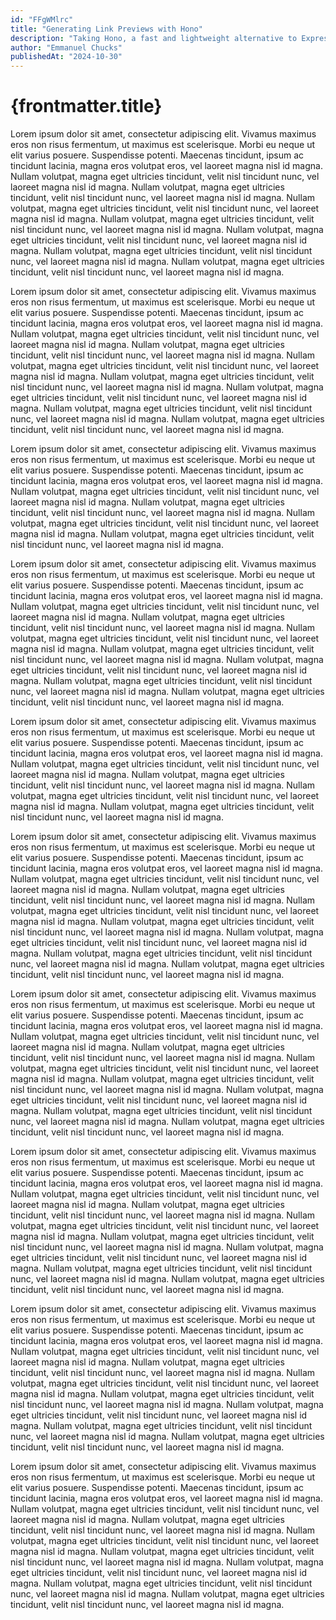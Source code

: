 ```yaml
---
id: "FFgWMlrc"
title: "Generating Link Previews with Hono"
description: "Taking Hono, a fast and lightweight alternative to Express.js, for a test drive by building a REST API and web UI for retrieving metadata from URLs."
author: "Emmanuel Chucks"
publishedAt: "2024-10-30"
---
```


# {frontmatter.title}


<Browser title="Emmanuel Chucks">
<div class="m-4">

Lorem ipsum dolor sit amet, consectetur adipiscing elit. Vivamus maximus eros non risus fermentum, ut maximus est scelerisque. Morbi eu neque ut elit varius posuere. Suspendisse potenti. Maecenas tincidunt, ipsum ac tincidunt lacinia, magna eros volutpat eros, vel laoreet magna nisl id magna. Nullam volutpat, magna eget ultricies tincidunt, velit nisl tincidunt nunc, vel laoreet magna nisl id magna. Nullam volutpat, magna eget ultricies tincidunt, velit nisl tincidunt nunc, vel laoreet magna nisl id magna. Nullam volutpat, magna eget ultricies tincidunt, velit nisl tincidunt nunc, vel laoreet magna nisl id magna. Nullam volutpat, magna eget ultricies tincidunt, velit nisl tincidunt nunc, vel laoreet magna nisl id magna. Nullam volutpat, magna eget ultricies tincidunt, velit nisl tincidunt nunc, vel laoreet magna nisl id magna. Nullam volutpat, magna eget ultricies tincidunt, velit nisl tincidunt nunc, vel laoreet magna nisl id magna. Nullam volutpat, magna eget ultricies tincidunt, velit nisl tincidunt nunc, vel laoreet magna nisl id magna.

</div>
</Browser>

Lorem ipsum dolor sit amet, consectetur adipiscing elit. Vivamus maximus eros non risus fermentum, ut maximus est scelerisque. Morbi eu neque ut elit varius posuere. Suspendisse potenti. Maecenas tincidunt, ipsum ac tincidunt lacinia, magna eros volutpat eros, vel laoreet magna nisl id magna. Nullam volutpat, magna eget ultricies tincidunt, velit nisl tincidunt nunc, vel laoreet magna nisl id magna. Nullam volutpat, magna eget ultricies tincidunt, velit nisl tincidunt nunc, vel laoreet magna nisl id magna. Nullam volutpat, magna eget ultricies tincidunt, velit nisl tincidunt nunc, vel laoreet magna nisl id magna. Nullam volutpat, magna eget ultricies tincidunt, velit nisl tincidunt nunc, vel laoreet magna nisl id magna. Nullam volutpat, magna eget ultricies tincidunt, velit nisl tincidunt nunc, vel laoreet magna nisl id magna. Nullam volutpat, magna eget ultricies tincidunt, velit nisl tincidunt nunc, vel laoreet magna nisl id magna. Nullam volutpat, magna eget ultricies tincidunt, velit nisl tincidunt nunc, vel laoreet magna nisl id magna.

<Browser title="Emmanuel Chucks">
<div class="m-4">

Lorem ipsum dolor sit amet, consectetur adipiscing elit. Vivamus maximus eros non risus fermentum, ut maximus est scelerisque. Morbi eu neque ut elit varius posuere. Suspendisse potenti. Maecenas tincidunt, ipsum ac tincidunt lacinia, magna eros volutpat eros, vel laoreet magna nisl id magna. Nullam volutpat, magna eget ultricies tincidunt, velit nisl tincidunt nunc, vel laoreet magna nisl id magna. Nullam volutpat, magna eget ultricies tincidunt, velit nisl tincidunt nunc, vel laoreet magna nisl id magna. Nullam volutpat, magna eget ultricies tincidunt, velit nisl tincidunt nunc, vel laoreet magna nisl id magna. Nullam volutpat, magna eget ultricies tincidunt, velit nisl tincidunt nunc, vel laoreet magna nisl id magna.

</div>
</Browser>

Lorem ipsum dolor sit amet, consectetur adipiscing elit. Vivamus maximus eros non risus fermentum, ut maximus est scelerisque. Morbi eu neque ut elit varius posuere. Suspendisse potenti. Maecenas tincidunt, ipsum ac tincidunt lacinia, magna eros volutpat eros, vel laoreet magna nisl id magna. Nullam volutpat, magna eget ultricies tincidunt, velit nisl tincidunt nunc, vel laoreet magna nisl id magna. Nullam volutpat, magna eget ultricies tincidunt, velit nisl tincidunt nunc, vel laoreet magna nisl id magna. Nullam volutpat, magna eget ultricies tincidunt, velit nisl tincidunt nunc, vel laoreet magna nisl id magna. Nullam volutpat, magna eget ultricies tincidunt, velit nisl tincidunt nunc, vel laoreet magna nisl id magna. Nullam volutpat, magna eget ultricies tincidunt, velit nisl tincidunt nunc, vel laoreet magna nisl id magna. Nullam volutpat, magna eget ultricies tincidunt, velit nisl tincidunt nunc, vel laoreet magna nisl id magna. Nullam volutpat, magna eget ultricies tincidunt, velit nisl tincidunt nunc, vel laoreet magna nisl id magna.

<Browser title="Emmanuel Chucks">
<div class="m-4">

Lorem ipsum dolor sit amet, consectetur adipiscing elit. Vivamus maximus eros non risus fermentum, ut maximus est scelerisque. Morbi eu neque ut elit varius posuere. Suspendisse potenti. Maecenas tincidunt, ipsum ac tincidunt lacinia, magna eros volutpat eros, vel laoreet magna nisl id magna. Nullam volutpat, magna eget ultricies tincidunt, velit nisl tincidunt nunc, vel laoreet magna nisl id magna. Nullam volutpat, magna eget ultricies tincidunt, velit nisl tincidunt nunc, vel laoreet magna nisl id magna. Nullam volutpat, magna eget ultricies tincidunt, velit nisl tincidunt nunc, vel laoreet magna nisl id magna. Nullam volutpat, magna eget ultricies tincidunt, velit nisl tincidunt nunc, vel laoreet magna nisl id magna.

</div>
</Browser>

Lorem ipsum dolor sit amet, consectetur adipiscing elit. Vivamus maximus eros non risus fermentum, ut maximus est scelerisque. Morbi eu neque ut elit varius posuere. Suspendisse potenti. Maecenas tincidunt, ipsum ac tincidunt lacinia, magna eros volutpat eros, vel laoreet magna nisl id magna. Nullam volutpat, magna eget ultricies tincidunt, velit nisl tincidunt nunc, vel laoreet magna nisl id magna. Nullam volutpat, magna eget ultricies tincidunt, velit nisl tincidunt nunc, vel laoreet magna nisl id magna. Nullam volutpat, magna eget ultricies tincidunt, velit nisl tincidunt nunc, vel laoreet magna nisl id magna. Nullam volutpat, magna eget ultricies tincidunt, velit nisl tincidunt nunc, vel laoreet magna nisl id magna. Nullam volutpat, magna eget ultricies tincidunt, velit nisl tincidunt nunc, vel laoreet magna nisl id magna. Nullam volutpat, magna eget ultricies tincidunt, velit nisl tincidunt nunc, vel laoreet magna nisl id magna. Nullam volutpat, magna eget ultricies tincidunt, velit nisl tincidunt nunc, vel laoreet magna nisl id magna.

Lorem ipsum dolor sit amet, consectetur adipiscing elit. Vivamus maximus eros non risus fermentum, ut maximus est scelerisque. Morbi eu neque ut elit varius posuere. Suspendisse potenti. Maecenas tincidunt, ipsum ac tincidunt lacinia, magna eros volutpat eros, vel laoreet magna nisl id magna. Nullam volutpat, magna eget ultricies tincidunt, velit nisl tincidunt nunc, vel laoreet magna nisl id magna. Nullam volutpat, magna eget ultricies tincidunt, velit nisl tincidunt nunc, vel laoreet magna nisl id magna. Nullam volutpat, magna eget ultricies tincidunt, velit nisl tincidunt nunc, vel laoreet magna nisl id magna. Nullam volutpat, magna eget ultricies tincidunt, velit nisl tincidunt nunc, vel laoreet magna nisl id magna. Nullam volutpat, magna eget ultricies tincidunt, velit nisl tincidunt nunc, vel laoreet magna nisl id magna. Nullam volutpat, magna eget ultricies tincidunt, velit nisl tincidunt nunc, vel laoreet magna nisl id magna. Nullam volutpat, magna eget ultricies tincidunt, velit nisl tincidunt nunc, vel laoreet magna nisl id magna.

Lorem ipsum dolor sit amet, consectetur adipiscing elit. Vivamus maximus eros non risus fermentum, ut maximus est scelerisque. Morbi eu neque ut elit varius posuere. Suspendisse potenti. Maecenas tincidunt, ipsum ac tincidunt lacinia, magna eros volutpat eros, vel laoreet magna nisl id magna. Nullam volutpat, magna eget ultricies tincidunt, velit nisl tincidunt nunc, vel laoreet magna nisl id magna. Nullam volutpat, magna eget ultricies tincidunt, velit nisl tincidunt nunc, vel laoreet magna nisl id magna. Nullam volutpat, magna eget ultricies tincidunt, velit nisl tincidunt nunc, vel laoreet magna nisl id magna. Nullam volutpat, magna eget ultricies tincidunt, velit nisl tincidunt nunc, vel laoreet magna nisl id magna. Nullam volutpat, magna eget ultricies tincidunt, velit nisl tincidunt nunc, vel laoreet magna nisl id magna. Nullam volutpat, magna eget ultricies tincidunt, velit nisl tincidunt nunc, vel laoreet magna nisl id magna. Nullam volutpat, magna eget ultricies tincidunt, velit nisl tincidunt nunc, vel laoreet magna nisl id magna.

Lorem ipsum dolor sit amet, consectetur adipiscing elit. Vivamus maximus eros non risus fermentum, ut maximus est scelerisque. Morbi eu neque ut elit varius posuere. Suspendisse potenti. Maecenas tincidunt, ipsum ac tincidunt lacinia, magna eros volutpat eros, vel laoreet magna nisl id magna. Nullam volutpat, magna eget ultricies tincidunt, velit nisl tincidunt nunc, vel laoreet magna nisl id magna. Nullam volutpat, magna eget ultricies tincidunt, velit nisl tincidunt nunc, vel laoreet magna nisl id magna. Nullam volutpat, magna eget ultricies tincidunt, velit nisl tincidunt nunc, vel laoreet magna nisl id magna. Nullam volutpat, magna eget ultricies tincidunt, velit nisl tincidunt nunc, vel laoreet magna nisl id magna. Nullam volutpat, magna eget ultricies tincidunt, velit nisl tincidunt nunc, vel laoreet magna nisl id magna. Nullam volutpat, magna eget ultricies tincidunt, velit nisl tincidunt nunc, vel laoreet magna nisl id magna. Nullam volutpat, magna eget ultricies tincidunt, velit nisl tincidunt nunc, vel laoreet magna nisl id magna.

Lorem ipsum dolor sit amet, consectetur adipiscing elit. Vivamus maximus eros non risus fermentum, ut maximus est scelerisque. Morbi eu neque ut elit varius posuere. Suspendisse potenti. Maecenas tincidunt, ipsum ac tincidunt lacinia, magna eros volutpat eros, vel laoreet magna nisl id magna. Nullam volutpat, magna eget ultricies tincidunt, velit nisl tincidunt nunc, vel laoreet magna nisl id magna. Nullam volutpat, magna eget ultricies tincidunt, velit nisl tincidunt nunc, vel laoreet magna nisl id magna. Nullam volutpat, magna eget ultricies tincidunt, velit nisl tincidunt nunc, vel laoreet magna nisl id magna. Nullam volutpat, magna eget ultricies tincidunt, velit nisl tincidunt nunc, vel laoreet magna nisl id magna. Nullam volutpat, magna eget ultricies tincidunt, velit nisl tincidunt nunc, vel laoreet magna nisl id magna. Nullam volutpat, magna eget ultricies tincidunt, velit nisl tincidunt nunc, vel laoreet magna nisl id magna. Nullam volutpat, magna eget ultricies tincidunt, velit nisl tincidunt nunc, vel laoreet magna nisl id magna.
